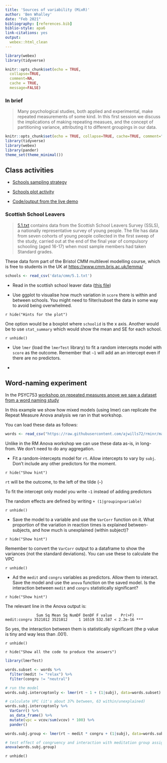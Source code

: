 ```yaml
---
title: 'Sources of variability (MixR)'
author: 'Ben Whalley'
date: "Feb 2021"
bibliography: [references.bib]
biblio-style: apa6
link-citations: yes
output:
  webex::html_clean
---
```




```r
library(webex)
library(tidyverse)

knitr::opts_chunk$set(echo = TRUE,
  collapse=TRUE,
  comment=NA,
  cache = TRUE,
  message=FALSE)
```


### In brief

> Many psychological studies, both applied and experimental, make repeated measurements
> of some kind. In this first session we discuss the implications of making repeating measues, 
> and the concept of partitioning variance, attributing it to different groupings in our data.


```r
knitr::opts_chunk$set(echo = TRUE, collapse=TRUE, cache=TRUE, comment=">", message=FALSE)
library(tidyverse)
library(webex)
library(pander)
theme_set(theme_minimal())
```



## Class activities


:::{.exercise}

- [Schools sampling strategy](handouts/schools-sampling-activity.pdf)

- [Schools plot activity](handouts/schools-plot-activity.pdf)

- [Code/output from the live demo](01-school-leaver-demo.html)

:::

<!-- A worked example

To put some numbers to the claim above:

Imagine we were studying a medium effect size (D=.5), in a situation where 15% of the variance in outcomes was explained by the school a child attended.

We want to achieve power of 80% for alpha = .05.

In this case, increasing the number of schools sampled from 20 to 21 would reduce the total N (total number of students) from 111 students to 105.

That is, we sample fewer students, but gain statistical power.
 -->



### Scottish School Leavers

> [5.1.txt](data/cmm/5.1.txt) contains data from the Scottish School Leavers Survey (SSLS), a nationally representative survey of young people. The file has data from seven cohorts of young people collected in the first sweep of the study, carried out at the end of the final year of compulsory schooling (aged 16-17) when most sample members had taken Standard grades.

These data form part of the Bristol CMM multilevel modelling course, which is free to students in the UK at <https://www.cmm.bris.ac.uk/lemma/>


```r
schools <- read_csv('data/cmm/5.1.txt')
```



:::{.exercise}

- Read in the scottish school leaver data ([this file](data/cmm/5.1.txt))

- Use ggplot to visualise how much variation in `score` there is within and between schools. You might need to filter/subset the data in some way to avoid being overwhelmed.


`r hide("Hints for the plot")`

One option would be a boxplot where `schoolid` is the x axis. Another would be to use `stat_summary` which would show the mean and SE for each school.

`r unhide()`

- Use `lmer` (load the `lmerTest` library) to fit a random intercepts model with `score` as the outcome. Remember that `~1` will add an an intercept even if there are no predictors.

- 


:::




## Word-naming experiment


In the PSYC753 [workshop on repeated measures anove we saw a dataset from a word naming study](https://benwhalley.github.io/datafluency/workshop-repeated-measures.html)

In this example we show how mixed models (using lmer) can replicate the Repeat Measure Anova
analysis we ran in that workshop.

You can load these data as follows:

```r
words <- read_csv("https://raw.githubusercontent.com/ajwills72/rminr/master/src/wordnaming2.csv")
```


Unlike in the RM Anova workshop we can use these data as-is, in long-from. 
We don't need to do any aggregation.


:::{.exercise}

- Fit a random-intercepts model for `rt`. Allow intercepts to vary by `subj`. Don't include any other predictors for the moment.


`r hide("Show hint")`

`rt` will be the outcome, to the left of the tilde (`~`)

To fit the intercept only model you write `~1` instead of adding predictors

The random effects are defined by writing `+ (1|groupingvariable)` 

`r unhide()`


- Save the model to a variable and use the `VarCorr` function on it. What proportion of the variation in reaction times is explained between-subjects, and how much is unexplained (within subject)? 


`r hide("Show hint")`

Remember to convert the `VarCorr` output to a dataframe to show the variances (not the standard deviations). You can use these to calculate the VPC

`r unhide()`



- Ad the `medit` and `congru` variables as predictors. Allow them to interact. Save the model and use the `anova` function on the saved model. Is the interaction between `medit` and `congru` statistically significant?


`r hide("Show hint")`

The relevant line in the Anova output is:

```
              Sum Sq Mean Sq NumDF DenDF F value    Pr(>F)    
medit:congru 3521012 3521012     1 16519 532.587 < 2.2e-16 ***
```

So yes, the interaction between them is statistically significant (the p value is tiny and way less than .001).

`r unhide()`



`r hide("Show all the code to produce the answers")`

```r
library(lmerTest)

words.subset <- words %>% 
  filter(medit != "relax") %>% 
  filter(congru != "neutral") 

# run the model
words.subj.interceptonly <- lmer(rt ~ 1 + (1|subj), data=words.subset)

# calculate VPC (it's about 37% between, 63 within/unexplained)
words.subj.interceptonly %>% 
  VarCorr() %>%
  as_data_frame() %>%
  mutate(vpc = vcov/sum(vcov) * 100) %>% 
  pander()

words.subj.group <- lmer(rt ~ medit * congru + (1|subj), data=words.subset)

# test effect of congruency and interaction with meditation group assignment
anova(words.subj.group)

```

`r unhide()`



:::




